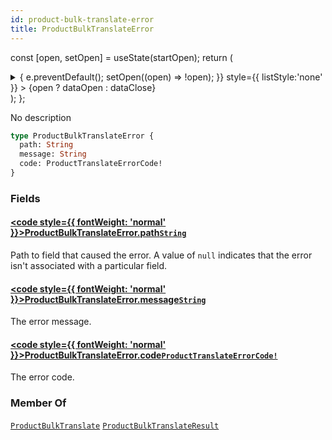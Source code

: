 ```yaml
---
id: product-bulk-translate-error
title: ProductBulkTranslateError
---
```






const [open, setOpen] = useState(startOpen);
return (
<details {...(open ? { open: true } : {})} className="details" style={{ border:'none', boxShadow:'none', background:'var(--ifm-background-color)' }}>
<summary
onClick={(e) => {
e.preventDefault();
setOpen((open) => !open);
}}
style={{ listStyle:'none' }} >
{open ? dataOpen : dataClose}
</summary>
{open && children}
</details>
);
};

No description

```graphql
type ProductBulkTranslateError {
  path: String
  message: String
  code: ProductTranslateErrorCode!
}
```

### Fields

#### [<code style={{ fontWeight: 'normal' }}>ProductBulkTranslateError.<b>path</b></code>](#)<Bullet />[`String`](../../../api-reference/miscellaneous/scalars/string.mdx) <Badge class="badge badge--secondary" text="scalar"/> <Badge class="badge badge--secondary" text="miscellaneous"/>

Path to field that caused the error. A value of `null` indicates that the error isn't associated with a particular field.

#### [<code style={{ fontWeight: 'normal' }}>ProductBulkTranslateError.<b>message</b></code>](#)<Bullet />[`String`](../../../api-reference/miscellaneous/scalars/string.mdx) <Badge class="badge badge--secondary" text="scalar"/> <Badge class="badge badge--secondary" text="miscellaneous"/>

The error message.

#### [<code style={{ fontWeight: 'normal' }}>ProductBulkTranslateError.<b>code</b></code>](#)<Bullet />[`ProductTranslateErrorCode!`](../../../api-reference/products/enums/product-translate-error-code.mdx) <Badge class="badge badge--secondary" text="non-null"/> <Badge class="badge badge--secondary" text="enum"/> <Badge class="badge badge--secondary" text="products"/>

The error code.

### Member Of

[`ProductBulkTranslate`](../../../api-reference/products/objects/product-bulk-translate.mdx) <Badge class="badge badge--secondary" text="object"/><Bullet />[`ProductBulkTranslateResult`](../../../api-reference/products/objects/product-bulk-translate-result.mdx) <Badge class="badge badge--secondary" text="object"/>
